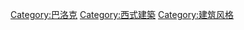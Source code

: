 {{Commonscat|Baroque architecture}}
{{catmore}}
[[Category:巴洛克|Category:巴洛克]]
[[Category:西式建築|Category:西式建築]]
[[Category:建筑风格|Category:建筑风格]]